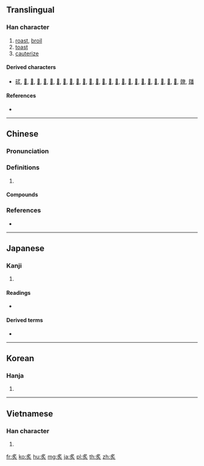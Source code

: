 {{character info/new}}
==Translingual==

===Han character===
{{Han char|rn=86|rad=火|as=04|sn=8|four=27809|canj=BF|ids=⿱⿴𠂊⺀火(GJK),⿱⿴𠂊冫火{HT),⿱爫火(V)}}

# [[roast]], [[broil]]
# [[toast]]
# [[cauterize]]

====Derived characters====
* [[䂹]], [[𠶨]], [[𣇧]], [[𣶋]], [[𤍙]], [[𤎡]], [[𤎢]], [[𤏝]], [[𤐬]], [[𤑃]], [[𤑗]], [[𤑩]], [[𤒗]], [[𤒣]], [[𤒧]], [[𤓏]], [[𤟙]], [[𦓟]], [[𦜡]], [[𦠁]], [[𦠹]], [[𦠺]], [[𨂂]], [[𨹾]], [[𩀲]], [[爒]], [[㸋]]

====References====
* {{Han ref|kx=0667.240|dkj=18922|dj=1077.030|hdz=32192.160|uh=7099|ud=28825|bh=AAA5|bd=43685}}

----

==Chinese==
{{zh-forms}}

===Pronunciation===
{{zh-pron
|m=zhì
|c=zek3,zik3
|h=pfs=lat
|mn=qz:chiak/xm,zz:chek/qz,tw,xm,zz:chià/twv:chia̍h/twv:chòaⁿ
|mn_note=chiak/chek - literary; chià - vernacular
|mc=y
|oc=y
|cat=
}}
{{attention|zh|please check}}

===Definitions===
{{zh-hanzi}}

# {{rfdef|zh}}

====Compounds====
{{zh-der|冷炙|嘬炙|日炙風吹|日炙風篩|欲炙之色|殘杯冷炙|殘槃冷炙|殘羹冷炙|炎陽炙人|炙冰使燥|炙手可熱|炙熱|炙背|炙膚皸足|炙雞漬酒|炙鳳烹龍|焦炙|膾炙人口|行炙|親炙|餘杯冷炙|鴞炙}}

===References===
* {{R:yue:Hanzi}}

----

==Japanese==

===Kanji===
{{ja-kanji|grade=|rs=火04}}

# {{defn|lang=ja|sort=火04}}

====Readings====
* {{ja-readings|on=[[しゃ]] (sha), [[せき]] (seki)|kun=[[あぶる]] ([[炙る]], [[aburu]])}}

====Derived terms====
* {{ja-r|炙る|あぶる}}

----

==Korean==

===Hanja===
{{ko-hanja|hangeul=[[자]], [[적]]|eumhun=|rv=ja, jeok|mr=cha, chŏk|y=ca, cek}}

# {{defn|lang=ko|sort=火04}}

----

==Vietnamese==

===Han character===
{{vi-hantu|[[chá]], [[chả]], [[chích]]|rs=火04}}

# {{defn|lang=vi|sort=火04}}

[[fr:炙]]
[[ko:炙]]
[[hu:炙]]
[[mg:炙]]
[[ja:炙]]
[[pl:炙]]
[[th:炙]]
[[zh:炙]]